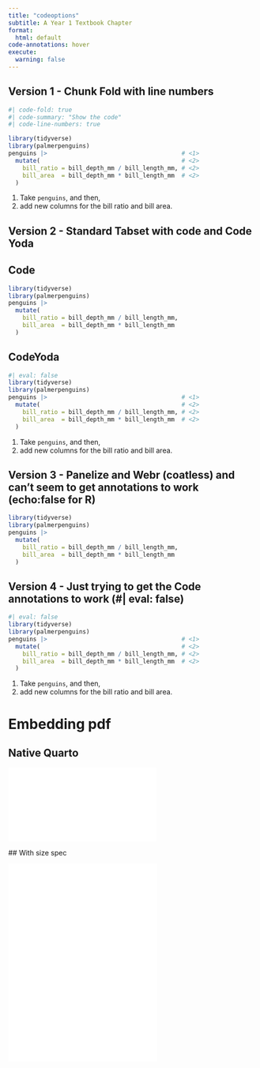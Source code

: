 ```yaml
---
title: "codeoptions"
subtitle: A Year 1 Textbook Chapter
format:
  html: default
code-annotations: hover
execute: 
  warning: false
---
```


## Version 1 - Chunk Fold with line numbers

```r
#| code-fold: true
#| code-summary: "Show the code"
#| code-line-numbers: true

library(tidyverse)
library(palmerpenguins)
penguins |>                                      # <1>
  mutate(                                        # <2>
    bill_ratio = bill_depth_mm / bill_length_mm, # <2>
    bill_area  = bill_depth_mm * bill_length_mm  # <2>
  ) 
```

1.  Take `penguins`, and then,
2.  add new columns for the bill ratio and bill area.

## Version 2 - Standard Tabset with code and Code Yoda

::: panel-tabset
## Code

```r
library(tidyverse)
library(palmerpenguins)
penguins |>                                     
  mutate(                                       
    bill_ratio = bill_depth_mm / bill_length_mm,
    bill_area  = bill_depth_mm * bill_length_mm 
  )

```

## CodeYoda 

```r
#| eval: false
library(tidyverse)
library(palmerpenguins)
penguins |>                                      # <1>
  mutate(                                        # <2>
    bill_ratio = bill_depth_mm / bill_length_mm, # <2>
    bill_area  = bill_depth_mm * bill_length_mm  # <2>
  )
```

1.  Take `penguins`, and then,
2.  add new columns for the bill ratio and bill area.
:::

## Version 3 - Panelize and Webr (coatless) and can't seem to get annotations to work (echo:false for R)

::: to-webr
```r

library(tidyverse)
library(palmerpenguins)
penguins |>                                     
  mutate(                                       
    bill_ratio = bill_depth_mm / bill_length_mm,
    bill_area  = bill_depth_mm * bill_length_mm 
  )         
```
:::

## Version 4 - Just trying to get the Code annotations to work (#\| eval: false)

```r
#| eval: false
library(tidyverse)
library(palmerpenguins)
penguins |>                                      # <1>
  mutate(                                        # <2>
    bill_ratio = bill_depth_mm / bill_length_mm, # <2>
    bill_area  = bill_depth_mm * bill_length_mm  # <2>
  )
```

1.  Take `penguins`, and then,
2.  add new columns for the bill ratio and bill area.

# Embedding pdf

## Native Quarto

![](../assets/dummypdf.pdf)

## With size spec 

![](../assets/dummypdf.pdf){width="60%" height="400"}


